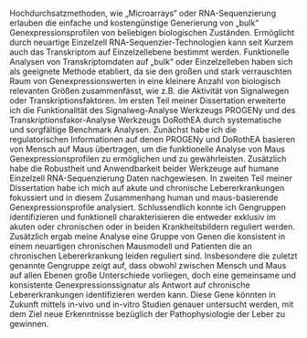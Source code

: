 Hochdurchsatzmethoden, wie „Microarrays“ oder RNA-Sequenzierung erlauben die einfache und kostengünstige Generierung von „bulk“ Genexpressionsprofilen von beliebigen biologischen Zuständen. Ermöglicht durch neuartige Einzelzell RNA-Sequenzier-Technologien kann seit Kurzem auch das Transkriptom auf Einzelzellebene bestimmt werden. Funktionelle Analysen von Transkriptomdaten auf „bulk“ oder Einzelzelleben haben sich als geeignete Methode etabliert, da sie den großen und stark verrauschten Raum von Genexpressionswerten in eine kleinere Anzahl von biologisch relevanten Größen zusammenfässt, wie z.B. die Aktivität von Signalwegen oder Transkriptionsfaktoren. Im ersten Teil meiner Dissertation erweiterte ich die Funktionalität des Signalweg-Analyse Werkzeugs PROGENy und des Transkriptionsfakor-Analyse Werkzeugs DoRothEA durch systematische und sorgfältige Benchmark Analysen. Zunächst habe ich die regulatorischen Informationen auf denen PROGENy und DoRothEA basieren von Mensch auf Maus übertragen, um die funktionelle Analyse von Maus Genexpressionsprofilen zu ermöglichen und zu gewährleisten. Zusätzlich habe die Robustheit und Anwendbarkeit beider Werkzeuge auf humane Einzelzell RNA-Sequenzierung Daten nachgewiesen. In zweiten Teil meiner Dissertation habe ich mich auf akute und chronische Lebererkrankungen fokussiert und in diesem Zusammenhang human und maus-basierende Genexpressionsprofile analysiert. Schlussendlich konnte ich Gengruppen identifizieren und funktionell charakterisieren die entweder exklusiv im akuten oder chronischen oder in beiden Krankheitsbildern reguliert werden. Zusätzlich ergab meine Analyse eine Gruppe von Genen die konsistent in einem neuartigen chronischen Mausmodell und Patienten die an chronischen Lebererkrankung leiden reguliert sind. Insbesondere die zuletzt genannte Gengruppe zeigt auf, dass obwohl zwischen Mensch und Maus auf allen Ebenen große Unterschiede vorliegen, doch eine gemeinsame und konsistente Genexpressionssignatur als Antwort auf chronische Lebererkrankungen identifizieren werden kann. Diese Gene könnten in Zukunft mittels in-vivo und in-vitro Studien genauer untersucht werden, mit dem Ziel neue Erkenntnisse bezüglich der Pathophysiologie der Leber zu gewinnen.
